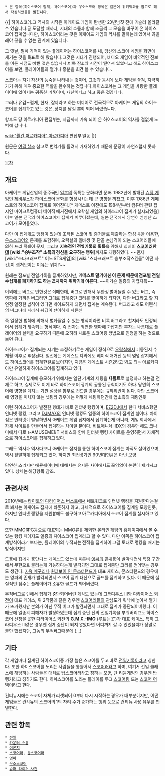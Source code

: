  * 본 항목(하이스코어 집계, 하이스코어)과 우소스코어 항목은 일본어 위키백과를 참고로 해서 작성하였음을 밝힙니다.

{{|
하이스코어.그 역사의 시작은 아케이드 게임이 탄생한 20년남짓 전에 거슬러 올라갈 수 있습니다.곧 도달할 때까지, 시대의 흐름과 함께 조금씩 그 모습을 바꾸어 온 하이스코어 집계입니다만, 하이스코어라는 것은 아케이드 게임의 역사를 말하는데 있어서 끊을래야 끊을 수 없는 관계에 있습니다.

그 옛날, 팔에 기억이 있는 플레이어는 하이스코어를 내, 당신의 스코아 네임을 화면에 새기는 것을 목표로 해 왔습니다.그것은 시대가 진행되어, 비디오 게임이 비약적인 진보를 이룬 지금도 바뀔 것은 없습니다.비록 장소와 시간이 떨어져 있었다고 해도 하이스코어를 보면, 플레이어들의 열기나 흥분을 회간 볼 수 있습니다.

스코아는 자기 자신의 능숙을 나타내는 것이어, 그것과 동시에 보다 게임을 즐겨, 지극히 가기 위해 매우 중요한 역할을 완수하는 것입니다.하이스코어는 그 게임을 사랑한 플레이어에 있어서는 귀중한 기록이며, 재산이다고 하고 좋을 것입니다.

그러나 유감스럽게, 현재, 잡지라고 하는 미디어로 전국적으로 아케이드 게임의 하이스코어를 집계하고 있는 것은, 당지를 남길 뿐이 되어 버렸습니다.

향후도 당 아르카디아 편집부는, 지금까지 계속 되어 온 하이스코어의 역사를 절없게 노력해 갑니다.

[[wiki:"월간 아르카디아" 아르카디아]] 편집부 일동
|}}

원문은 [http://www.arcadiamagazine.com/cgi-bin/highscore_notes.cgi 여길 참조]
참고로 번역기를 돌려서 개재하였기 때문에 문장이 자연스럽지 못하다.

[[목차]]

== 개요 ==

아케이드 게임산업의 종주국인 [[일본]]의 독특한 문화라면 문화. 1982년에 발매된 [[슈팅 게임]]인 [[제비우스]]가 하이스코어 문화를 형성시키는데 큰 영향을 끼쳤고, 이후 1986년 게메스트의 하이스코어 집계로 이어진다.[* 게메스트 이전에도 1984년부터 컴퓨터 관련 잡지인 마이크로컴퓨터 베이직 매거진에서 오락실 게임의 하이스코어 집계가 실시되었음] 이후 일본 전국의 하이스코어가 집계가 이루어졌는데, 일본 전국에서 당연히 엄청난 스코어가 모여들었다.

다만 이 집계에도 맹점이 있는데 조작된 스코어 및 증거물로 제출하는 합성 등을 이용한, [[우소스코어]]의 문제를 포함하여, 오락실의 알바생 및 단골 손님격이 되는 스코어러들에 의한 프리 플레이 문제, 그리고 '''지속적인 전일기록의 획득'''을 위해서 심지어 '''[[스코어러]]한테 [wiki:"승부조작" 소폭의 경신을 요구하는 행위''']까지도 자행하였다. ~~왠지 [wiki:"스타크래프트" 어느 RTS게임]의 [wiki:"스타크래프트 승부조작스캔들" 어떤 사건]이 겹쳐보이는 이유는 뭐지?~~

원래는 점포별 전일기록을 집계하였지만, '''게메스트 말기에선 이 문제 때문에 점포별 전일 수십개를 폐지하기도 하는 조치까지 취하기에 이른다.''' ~~이거슨 일종의 자업자득~~

이외에도 버그로 인한것은 애매한데, 버그로 인해서 무한정 벌어들일 수 있는 버그, 즉 [[영파]]에 가까운 버그라면 그대로 집계중단 크리를 맞이하게 되지만, 다만 버그라고 할 지언정 일정한 법칙이 있다면 세이프하게 되면서 집계는 계속된다. 버그라고 해도 어떤식의 버그냐에 따라서 취급이 판이하게 다른셈

즉 일정한 법칙에 의해서 벌어들일 수 있는 방식이라면 비록 버그라고 할지라도 인정되어서 집계가 계속되는 형식이다. 즉 전자는 엄연한 영파에 가깝지만 후자는 나름대로 플레이어의 실력을 요구하기 때문에 오히려 새로운 스코어링 방법으로 인정을 하는 것으로 보면 된다.

하이스코어가 집계되는 시기는 추정하기로는 게임이 정식으로 [[오락실]]에서 기동된지 수개월 이후로 추정된다. 일전에는 게메스트 이외에도 베이직 매거진 등의 몇몇 잡지에서도 하이스코어를 집계한걸로 보이지만, 지금은 게메스트 시즌2라고 봐도 되는 아르카디아만 유일하게 하이스코어를 집계하고 있다.

하이스코어 집계에 응모하기 위해서는 일단 기계의 세팅을 '''디폴트'''로 설정하고 하는걸 전제로 하고, 실제로도 이게 바로 하이스코어 집계의 공통된 규칙이기도 하다. 당연히 스코어에 영향을 미치는 기판 설정을 함부로 건드릴 경우에는 규칙위반이 된다. 다만 스코어에 영향을 미치지 않는 셋팅의 경우에는 어떻게 세팅하던간에 업소측의 재량인듯

이런 하이스코어가 발전한 형태가 바로 인터넷 랭킹이며, [[EZ2DJ]]에서 한때 서비스했던 인터넷 랭킹, 그리고 [[DJMAX]]의 인터넷 랭킹도 일종의 하이스코어 집계인 셈이다. 차이점은 인터넷이 발달하면서 아케이드 게임 잡지에서 집계하는게 아니라, 게임 회사에서 자체 사이트를 만들어서 집계하는 차이일 뿐이다. 비트매니아 IIDX의 경우만 해도 코나미에서 따로 e-AMUSEMENT 서비스와 함께 인터넷 랭킹 사이트를 운영하면서 자체적으로 하이스코어를 집계하고 있다.

그래도 역사가 역사다보니 아케이드 잡지를 통한 하이스코어 집계는 아직도 살아있으며, 역시 활발하게 집계되고 있다. 하지만 최전성기인 90년대만큼은 아닌 모양

당연한 소리지만 [[에뮬레이터]]에 대해서는 유저들 사이에서도 끊임없이 논란이 제기되고 있다. 상세는 해당항목 참조.

== 관련사례 ==
2010년에는 [[타이토]]의 [[다라이어스 버스트]]에서 네트워크로 인터넷 랭킹을 지원한다는걸로 봐서는 아케이드 잡지에 의존하지 않고, 자체적으로 하이스코어를 집계할 모양인듯, 하지만 인터넷 랭킹을 지원함에도 불구하고 아르카디아에서 스코어 집계를 실시하고 있다.

또한 MMORPG등으로 대표되는 MMO류를 제외한 온라인 게임의 홈페이지에서 볼 수 있는 랭킹 페이지도 일종의 하이스코어 집계라고 할 수 있다. 다만 이쪽은 하이스코어 집계방식이라기 보다는, 플레이어의 누적되는 전적을 집계하여 그걸 토대로 랭킹을 매기는 방식이지만

도중에 집계가 중단되는 케이스도 있는데 이른바 [[영파]]의 존재등이 발각되면서 특정 구간에서 무한으로 불리는게 가능하다는게 발각되면 그대로 집계중단 크리를 얻어맞는 경우도 생긴다. [[지옥 메구리]]나 [[원더보이 인 몬스터랜드]]가 대표 케이스, 몬스터랜드의 경우에는 영파의 존재가 발각되면서 스코어 집계 대신으로 골드를 집계하고 있다. 이 때문에 실질적인 점수는 플레이어가 소유한 골드가 되어버렸다.

무적버그로 인해서 집계가 중단되어버린 게임도 있는데 [[그라디우스 III]]와 [[다라이어스 외전]]이 대표 케이스, 위 2작품과 같은 경우엔 [[스코어러]]들의 관심도가 워낙에 높아서 열기가 뜨거웠지만 본의가 아닌 무적 버그가 발견되면서 그대로 집계가 중단되어버렸다. 이 때문에 일종의 피해자가 발생하였는데 집계 중단 전의 전일기록을 부숴버리고도 하이스코어 신청을 못한 다라이어스 외전의 '''G.M.C.-IMO''' (루트는 Z')가 대표 케이스, 특히 그라디우스 III같은 경우엔 집계 중단이 되지 않았다면 어디까지 갈 수 있었을지가 정말로 볼만 했겠지만, 그놈의 무적버그때문에 (...)

== 기타 ==
각 게임마다 집계된 하이스코어중 가장 높은 스코어를 두고 바로 [[전일기록]]이라고 칭한다. 또한 하이스코어를 노리는 사람들을 통틀어서 [[스코어러]]라고 하며, 여기서 전일 클래스에 해당하는 사람들은 대체로 [[탑스코어러]]라고 칭하는 모양, 단 리듬게임의 경우엔 탑랭커라고 칭하기도 한다. 하이스코어를 노리는 플레이를 두고 [[스코어링]] 또는 [[스코어 어택]]이라고 한다. 

컨티뉴시에는 스코어 자체가 리셋되어 0부터 다시 시작하는 경우가 대부분이지만, 어떤 게임들은 컨티뉴의 스코어의 1의 자리 수가 증가하는 행위 등으로 컨티뉴 사용 유무를 판별한다.

== 관련 항목 ==
 * [[전일]]
 * [[카운터 스톱]]
 * [[이론치]]
 * [[스코어러]], [[탑스코어러]]
 * [[영파]]
 * [[우소스코어]]
 * [[슈퍼 타이거 사건]]

